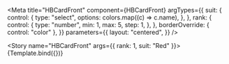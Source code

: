 
<Meta
  title="HBCardFront"
  component={HBCardFront}
  argTypes={{
    suit: {
      control: {
        type: "select",
        options: colors.map((c) => c.name),
      },
    },
    rank: {
      control: {
        type: "number",
        min: 1,
        max: 5,
        step: 1,
      },
    },
    borderOverride: { control: "color" },
  }}
  parameters={{
    layout: "centered",
  }}
/>


<Story name="HBCardFront" args={{ rank: 1, suit: "Red" }}>
  {Template.bind({})}
</Story>
